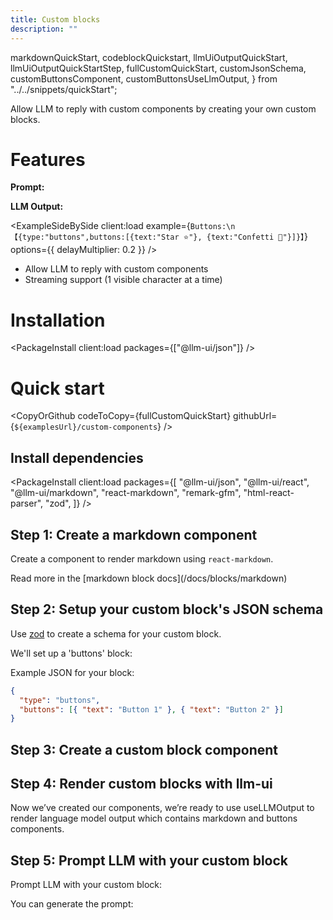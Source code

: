 ```yaml
---
title: Custom blocks
description: ""
---
```


  markdownQuickStart,
  codeblockQuickstart,
  llmUiOutputQuickStart,
  llmUiOutputQuickStartStep,
  fullCustomQuickStart,
  customJsonSchema,
  customButtonsComponent,
  customButtonsUseLlmOutput,
} from "../../snippets/quickStart";

Allow LLM to reply with custom components by creating your own custom blocks.

# Features

**Prompt:**

<CodeBlock code={buttonPrompt} />

**LLM Output:**

<ExampleSideBySide
  client:load
  example={`Buttons:\n【{type:"buttons",buttons:[{text:"Star ⭐"}, {text:"Confetti 🎉"}]}】`}
  options={{ delayMultiplier: 0.2 }}
/>

- Allow LLM to reply with custom components
- Streaming support (1 visible character at a time)

# Installation

<PackageInstall client:load packages={["@llm-ui/json"]} />

# Quick start

<CopyOrGithub
  codeToCopy={fullCustomQuickStart}
  githubUrl={`${examplesUrl}/custom-components`}
/>

## Install dependencies

<PackageInstall
  client:load
  packages={[
    "@llm-ui/json",
    "@llm-ui/react",
    "@llm-ui/markdown",
    "react-markdown",
    "remark-gfm",
    "html-react-parser",
    "zod",
  ]}
/>

## Step 1: Create a markdown component

Create a component to render markdown using `react-markdown`.

<CodeBlock code={markdownQuickStart} lang="tsx" />
<CopyDocsContainer>
  <CopyExampleButton toCopy={fullCustomQuickStart} />
  Read more in the [markdown block docs](/docs/blocks/markdown)
</CopyDocsContainer>

## Step 2: Setup your custom block's JSON schema

Use [zod](https://zod.dev/?id=objects) to create a schema for your custom block.

We'll set up a 'buttons' block:

<CodeBlock code={customJsonSchema} lang="tsx" />
<CopyDocsContainer>
  <CopyExampleButton toCopy={fullCustomQuickStart} />
</CopyDocsContainer>

Example JSON for your block:

<CodeBlockInline>

```json
{
  "type": "buttons",
  "buttons": [{ "text": "Button 1" }, { "text": "Button 2" }]
}
```

</CodeBlockInline>

## Step 3: Create a custom block component

<CodeBlock code={customButtonsComponent} lang="tsx" />
<CopyDocsContainer>
  <CopyExampleButton toCopy={fullCustomQuickStart} />
</CopyDocsContainer>

## Step 4: Render custom blocks with llm-ui

Now we’ve created our components, we’re ready to use useLLMOutput to render language model output which contains markdown and buttons components.

<CodeBlock code={customButtonsUseLlmOutput} lang="tsx" />
<CopyDocsContainer>
  <CopyExampleButton toCopy={fullCustomQuickStart} />
</CopyDocsContainer>

## Step 5: Prompt LLM with your custom block

Prompt LLM with your custom block:

<CodeBlock code={buttonPrompt} />

You can generate the prompt:
